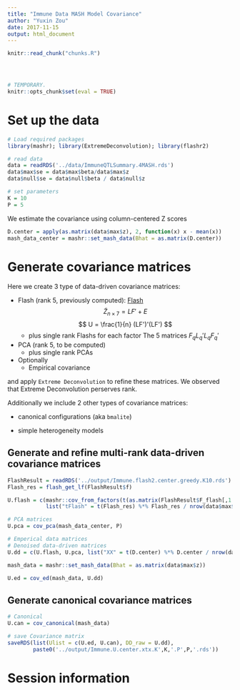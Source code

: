 ```yaml
---
title: "Immune Data MASH Model Covariance"
author: "Yuxin Zou"
date: 2017-11-15
output: html_document
---
```

```r
knitr::read_chunk("chunks.R")
```

<!-- Update knitr chunk options -->
```r
```

<!-- Insert the date the file was last updated -->
```r
```

<!-- Insert the code version (Git commit SHA1) if Git repository exists and R
 package git2r is installed -->
```r
```

```r
# TEMPORARY.
knitr::opts_chunk$set(eval = TRUE)
```

# Set up the data
```r
# Load required packages
library(mashr); library(ExtremeDeconvolution); library(flashr2)
```
```r
# read data
data = readRDS('../data/ImmuneQTLSummary.4MASH.rds')
data$max$se = data$max$beta/data$max$z
data$null$se = data$null$beta / data$null$z

# set parameters
K = 10
P = 5
```

We estimate the covariance using column-centered Z scores
```r
D.center = apply(as.matrix(data$max$z), 2, function(x) x - mean(x))
mash_data_center = mashr::set_mash_data(Bhat = as.matrix(D.center))
```

# Generate covariance matrices

Here we create 3 type of data-driven covariance matrices:

* Flash (rank 5, previously computed): [Flash](Immune_Flash.html)
  $$ \tilde{Z}_{n\times 7} = LF' + E $$
  $$ U = \frac{1}{n} (LF')'(LF') $$
    + plus single rank Flashs for each factor
    The 5 matrices $F_{q}L_{q}' L_{q} F_{q}'$
    
* PCA (rank 5, to be computed)
    + plus single rank PCAs
    
* Optionally
    + Empirical covariance
    
and apply `Extreme Deconvolution` to refine these matrices. We observed that Extreme Deconvolution perserves rank.

Additionally we include 2 other types of covariance matrices:

* canonical configurations (aka `bmalite`)

* simple heterogeneity models

## Generate and refine multi-rank data-driven covariance matrices

```r
FlashResult = readRDS('../output/Immune.flash2.center.greedy.K10.rds')
Flash_res = flash_get_lf(FlashResult$f)

U.flash = c(mashr::cov_from_factors(t(as.matrix(FlashResult$F_flash[,1:5])), "Flash"), 
            list("tFlash" = t(Flash_res) %*% Flash_res / nrow(data$max$z)))

# PCA matrices
U.pca = cov_pca(mash_data_center, P)

# Emperical data matrices
# Denoised data-driven matrices
U.dd = c(U.flash, U.pca, list("XX" = t(D.center) %*% D.center / nrow(data$max$z)))

mash_data = mashr::set_mash_data(Bhat = as.matrix(data$max$z))

U.ed = cov_ed(mash_data, U.dd)
```

## Generate canonical covariance matrices

```r
# Canonical
U.can = cov_canonical(mash_data) 

# save Covariance matrix
saveRDS(list(Ulist = c(U.ed, U.can), DD_raw = U.dd), 
        paste0('../output/Immune.U.center.xtx.K',K,'.P',P,'.rds'))

```

# Session information

<!-- Insert the session information into the document -->
```r
```
